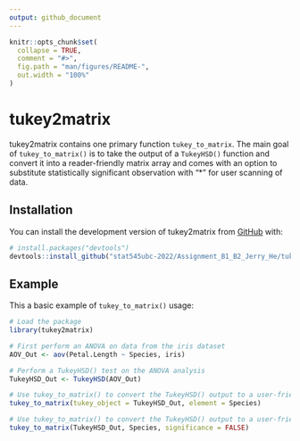 ```yaml
---
output: github_document
---
```


<!-- README.md is generated from README.Rmd. Please edit that file -->

```r
knitr::opts_chunk$set(
  collapse = TRUE,
  comment = "#>",
  fig.path = "man/figures/README-",
  out.width = "100%"
)
```

# tukey2matrix

<!-- badges: start -->
<!-- badges: end -->

tukey2matrix contains one primary function `tukey_to_matrix`. The main goal of `tukey_to_matrix()` is to take the output of a `TukeyHSD()` function and convert it into a reader-friendly matrix array and comes with an option to substitute statistically significant observation with "*" for user scanning of data. 

## Installation

You can install the development version of tukey2matrix from [GitHub](https://github.com/) with:

``` r
# install.packages("devtools")
devtools::install_github("stat545ubc-2022/Assignment_B1_B2_Jerry_He/tukey2matrix")
```


## Example

This a basic example of `tukey_to_matrix()` usage:

```r
# Load the package
library(tukey2matrix)

# First perform an ANOVA on data from the iris dataset
AOV_Out <- aov(Petal.Length ~ Species, iris)

# Perform a TukeyHSD() test on the ANOVA analysis
TukeyHSD_Out <- TukeyHSD(AOV_Out)

# Use tukey_to_matrix() to convert the TukeyHSD() output to a user-friendly format
tukey_to_matrix(tukey_object = TukeyHSD_Out, element = Species)

# Use tukey_to_matrix() to convert the TukeyHSD() output to a user-friendly format, substituting statistically significant values with asterisks "*"
tukey_to_matrix(TukeyHSD_Out, Species, significance = FALSE)
```
